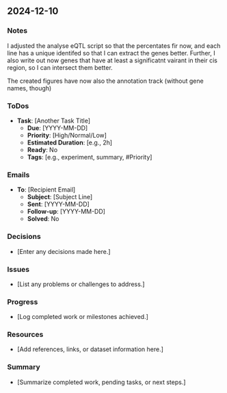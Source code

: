 ## 2024-12-10

### Notes
I adjusted the analyse eQTL script so that the percentates fir now, and each line has a unique identifed so that I can extract the genes better. Further, I also write out now genes that have at least a significatnt vairant in their cis region, so I can intersect them better.

The created figures have now also the annotation track (without gene names, though)

### ToDos
- **Task**: [Another Task Title]
  - **Due**: [YYYY-MM-DD]
  - **Priority**: [High/Normal/Low]
  - **Estimated Duration**: [e.g., 2h]
  - **Ready**: No
  - **Tags**: [e.g., experiment, summary, #Priority]

### Emails
- **To**: [Recipient Email]
  - **Subject**: [Subject Line]
  - **Sent**: [YYYY-MM-DD]
  - **Follow-up**: [YYYY-MM-DD]
  - **Solved**: No

### Decisions
- [Enter any decisions made here.]

### Issues
- [List any problems or challenges to address.]

### Progress
- [Log completed work or milestones achieved.]

### Resources
- [Add references, links, or dataset information here.]

### Summary
- [Summarize completed work, pending tasks, or next steps.]

